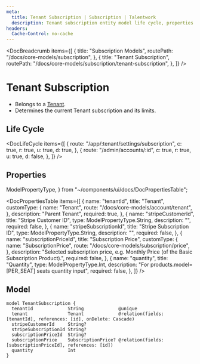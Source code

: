 ```yaml
---
meta:
  title: Tenant Subscription | Subscription | Talentwork
  description: Tenant subscription entity model life cycle, properties and model
headers:
  Cache-Control: no-cache
---
```



<DocBreadcrumb
  items={[
    {
      title: "Subscription Models",
      routePath: "/docs/core-models/subscription",
    },
    {
      title: "Tenant Subscription",
      routePath:
        "/docs/core-models/subscription/tenant-subscription",
    },
  ]}
/>

# Tenant Subscription

- Belongs to a [Tenant](/docs/core-models/account/tenant).
- Determines the current Tenant subscription and its limits.

## Life Cycle


<DocLifeCycle
  items={[
    {
      route: "/app/:tenant/settings/subscription",
      c: true,
      r: true,
      u: true,
      d: true,
    },
    {
      route: "/admin/accounts/:id",
      c: true,
      r: true,
      u: true,
      d: false,
    },
  ]}
/>

## Properties

  ModelPropertyType,
} from "~/components/ui/docs/DocPropertiesTable";

<DocPropertiesTable
  items={[
    {
      name: "tenantId",
      title: "Tenant",
      customType: {
        name: "Tenant",
        route: "/docs/core-models/account/tenant",
      },
      description: "Parent Tenant",
      required: true,
    },
    {
      name: "stripeCustomerId",
      title: "Stripe Customer ID",
      type: ModelPropertyType.String,
      description: "",
      required: false,
    },
    {
      name: "stripeSubscriptionId",
      title: "Stripe Subscription ID",
      type: ModelPropertyType.String,
      description: "",
      required: false,
    },
    {
      name: "subscriptionPriceId",
      title: "Subscription Price",
      customType: {
        name: "SubscriptionPrice",
        route: "/docs/core-models/subscription/price",
      },
      description:
        "Selected subscription price, e.g. Monthly Price (of the Basic Subscription Product).",
      required: false,
    },
    {
      name: "quantity",
      title: "Quantity",
      type: ModelPropertyType.Int,
      description:
        "For products.model=[PER_SEAT] seats quantity input",
      required: false,
    },
  ]}
/>

## Model

```
model TenantSubscription {
  tenantId             String             @unique
  tenant               Tenant             @relation(fields: [tenantId], references: [id], onDelete: Cascade)
  stripeCustomerId     String?
  stripeSubscriptionId String?
  subscriptionPriceId  String?
  subscriptionPrice    SubscriptionPrice? @relation(fields: [subscriptionPriceId], references: [id])
  quantity             Int
}
```
